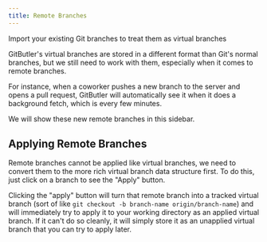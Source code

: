 ```yaml
---
title: Remote Branches
---
```



Import your existing Git branches to treat them as virtual branches

GitButler's virtual branches are stored in a different format than Git's normal branches, but we still need to work with them, especially when it comes to remote branches.

For instance, when a coworker pushes a new branch to the server and opens a pull request, GitButler will automatically see it when it does a background fetch, which is every few minutes.

We will show these new remote branches in this sidebar.

<ImageSection
  alt="Viewing Remote Branches"
  src="/img/docs/remote-01.avif"
  subtitle="Remote branches will show up here automatically."
/>

## Applying Remote Branches

Remote branches cannot be applied like virtual branches, we need to convert them to the more rich virtual branch data structure first. To do this, just click on a branch to see the "Apply" button.

<ImageSection
  alt="Viewing Remote Branches"
  src="/img/docs/remote-02.avif"
  subtitle="Click Apply to add this remote branch to your list of applied branches and pull it's changes into your working directory."
/>

Clicking the "apply" button will turn that remote branch into a tracked virtual branch (sort of like `git checkout -b branch-name origin/branch-name`) and will immediately try to apply it to your working directory as an applied virtual branch. If it can't do so cleanly, it will simply store it as an unapplied virtual branch that you can try to apply later.
